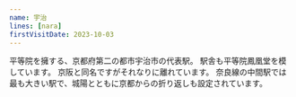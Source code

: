 ```yaml
---
name: 宇治
lines: [nara]
firstVisitDate: 2023-10-03
---
```



平等院を擁する、京都府第二の都市宇治市の代表駅。
駅舎も平等院鳳凰堂を模しています。
<AutoStationLink slug="uji--keihan">京阪</AutoStationLink>と同名ですがそれなりに離れています。
奈良線の中間駅では最も大きい駅で、<AutoStationLink slug="joyo">城陽</AutoStationLink>とともに京都からの折り返しも設定されています。
